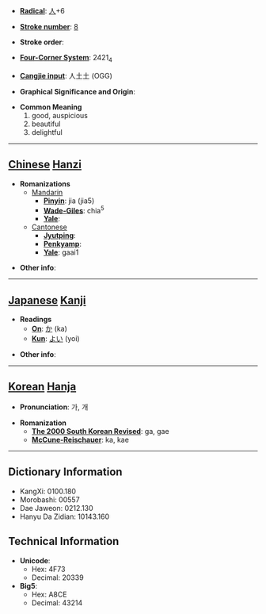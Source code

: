 * '''[[Wiktionary:Chinese radical index| Radical]]''': [[Wiktionary:Chinese radical index 人|人]]+6

* '''[[Wiktionary:Chinese total strokes index|Stroke number]]''': [[Wiktionary:Chinese total strokes index 8|8]]

* '''Stroke order''': 

* '''[[Wiktionary:Chinese four corner index|Four-Corner System]]''': 2421<sub>4</sub>

* '''[[Wiktionary:Chinese Cangjie index|Cangjie input]]''': 人土土 (OGG)

* '''Graphical Significance and Origin''': 

* '''Common Meaning'''
*#good, auspicious
*# beautiful
*# delightful


----

== [[Chinese]] [[Hanzi]] ==

* '''Romanizations'''
** [[Mandarin]]
*** '''[[Pinyin]]''': jia (jia5)
*** '''[[Wade-Giles]]''': chia<sup>5</sup>
*** '''[[Yale]]''': 
**[[Cantonese]]
***'''[[Jyutping]]''':
***'''[[Penkyamp]]''': 
***'''[[Yale]]''': gaai1

* '''Other info''': 

----

== [[Japanese]] [[Kanji]] ==

* '''Readings'''
** '''[[On]]''': [[か]] (ka)
** '''[[Kun]]''': [[よい]] (yoi)

* '''Other info''':  

----

== [[Korean]] [[Hanja]] ==

* '''Pronunciation''': 가, 개

* '''Romanization'''
** '''[[The 2000 South Korean Revised Romanization|The 2000 South Korean Revised]]''': ga, gae
** '''[[McCune-Reischauer]]''': ka, kae

----

== Dictionary Information ==

* KangXi: 0100.180
* Morobashi: 00557
* Dae Jaweon: 0212.130
* Hanyu Da Zidian: 10143.160

== Technical Information ==

* '''Unicode''':
** Hex: 4F73
** Decimal: 20339
* '''Big5''':
** Hex: A8CE
** Decimal: 43214